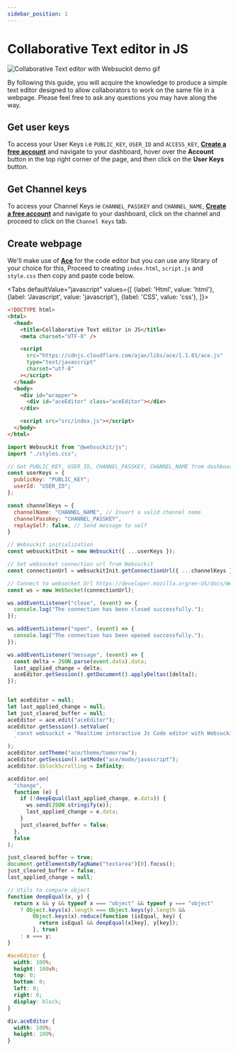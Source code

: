 ```yaml
---
sidebar_position: 1
---
```



# Collaborative Text editor in JS

![Collaborative Text editor with Websuckit demo gif](https://res.cloudinary.com/silva/image/upload/v1701349240/collabortative-editor-with-websuckit.gif)

By following this guide, you will acquire the knowledge to produce a simple text editor designed to allow collaborators to work on the same file in a webpage. Please feel free to ask any questions you may have along the way.

## Get user keys

To access your User Keys i.e `PUBLIC_KEY`, `USER_ID` and `ACCESS_KEY`, [**Create a free account**](https://websuckit.com/signup) and navigate to your dashboard, hover over the **Account** button in the top right corner of the page, and then click on the **User Keys** button.

## Get Channel keys

To access your Channel Keys ie `CHANNEL_PASSKEY` and `CHANNEL_NAME`, [**Create a free account**](https://websuckit.com/signup) and navigate to your dashboard, click on the channel and proceed to click on the `Channel Keys` tab.

## Create webpage

We'll make use of [**Ace**](https://ace.c9.io) for the code editor but you can use any library of your choice for this, Proceed to creating `index.html`, `script.js` and `style.css` then copy and paste code below. 

<Tabs
    defaultValue="javascript"
    values={[
        {label: 'Html', value: 'html'},
        {label: 'Javascript', value: 'javascript'},
        {label: 'CSS', value: 'css'},
    ]}>

<TabItem value="html">

```html title="/src/index.html"
<!DOCTYPE html>
<html>
  <head>
    <title>Collaborative Text editor in JS</title>
    <meta charset="UTF-8" />

    <script
      src="https://cdnjs.cloudflare.com/ajax/libs/ace/1.1.01/ace.js"
      type="text/javascript"
      charset="utf-8"
    ></script>
  </head>
  <body>
    <div id="wrapper">
      <div id="aceEditor" class="aceEditor"></div>
    </div>

    <script src="src/index.js"></script>
  </body>
</html>
```

</TabItem>

<TabItem value="javascript">

```js title="/src/script.js"
import Websuckit from "@websuckit/js";
import "./styles.css";

// Get PUBLIC_KEY, USER_ID, CHANNEL_PASSKEY, CHANNEL_NAME from dashboard https://websuckit.com/dashboard
const userKeys = {
  publicKey: "PUBLIC_KEY";
  userId: "USER_ID";
};

const channelKeys = {
  channelName: "CHANNEL_NAME", // Insert a valid channel name
  channelPassKey: "CHANNEL_PASSKEY",
  replaySelf: false, // Send message to self
}

// Websuckit initialization
const websuckitInit = new Websuckit({ ...userKeys });

// Get websocket connection url from Websuckit
const connectionUrl = websuckitInit.getConnectionUrl({ ...channelKeys }).value;

// Connect to websocket Url https://developer.mozilla.org/en-US/docs/Web/API/WebSockets_API
const ws = new WebSocket(connectionUrl);

ws.addEventListener("close", (event) => {
  console.log("The connection has been closed successfully.");
});

ws.addEventListener("open", (event) => {
  console.log("The connection has been opened successfully.");
});

ws.addEventListener("message", (event) => {
  const delta = JSON.parse(event.data).data;
  last_applied_change = delta;
  aceEditor.getSession().getDocument().applyDeltas([delta]);
});


let aceEditor = null;
let last_applied_change = null;
let just_cleared_buffer = null;
aceEditor = ace.edit("aceEditor");
aceEditor.getSession().setValue(
  `const websuckit = "Realtime interactive Js Code editor with Websuckit"
  `
);
aceEditor.setTheme("ace/theme/tomorrow");
aceEditor.getSession().setMode("ace/mode/javascript");
aceEditor.$blockScrolling = Infinity;

aceEditor.on(
  "change",
  function (e) {
    if (!deepEqual(last_applied_change, e.data)) {
      ws.send(JSON.stringify(e));
      last_applied_change = e.data;
    }
    just_cleared_buffer = false;
  },
  false
);

just_cleared_buffer = true;
document.getElementsByTagName("textarea")[0].focus();
just_cleared_buffer = false;
last_applied_change = null;

// Utils to compare object
function deepEqual(x, y) {
  return x && y && typeof x === "object" && typeof y === "object"
    ? Object.keys(x).length === Object.keys(y).length &&
        Object.keys(x).reduce(function (isEqual, key) {
          return isEqual && deepEqual(x[key], y[key]);
        }, true)
    : x === y;
}
```

</TabItem>

<TabItem value="css">

```css title="/src/style.css"
#aceEditor {
  width: 100%;
  height: 100vh;
  top: 0;
  bottom: 0;
  left: 0;
  right: 0;
  display: block;
}

div.aceEditor {
  width: 100%;
  height: 100%;
}
```

</TabItem>
</Tabs>


